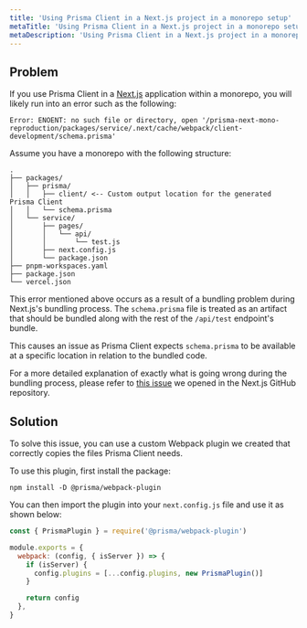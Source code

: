 ```yaml
---
title: 'Using Prisma Client in a Next.js project in a monorepo setup'
metaTitle: 'Using Prisma Client in a Next.js project in a monorepo setup'
metaDescription: 'Using Prisma Client in a Next.js project in a monorepo setup'
---
```


## Problem

If you use Prisma Client in a [Next.js](https://nextjs.org/) application within a monorepo, you will likely run into an error such as the following:

```
Error: ENOENT: no such file or directory, open '/prisma-next-mono-reproduction/packages/service/.next/cache/webpack/client-development/schema.prisma'
```

Assume you have a monorepo with the following structure:

```
.
├── packages/
│   ├── prisma/
│   │   ├── client/ <-- Custom output location for the generated Prisma Client
│   │   └── schema.prisma
│   └── service/
│       ├── pages/
│       │   └── api/
│       │       └── test.js
│       ├── next.config.js
│       └── package.json
├── pnpm-workspaces.yaml
├── package.json
└── vercel.json
```

This error mentioned above occurs as a result of a bundling problem during Next.js's bundling process. The `schema.prisma` file is treated as an artifact that should be bundled along with the rest of the `/api/test` endpoint's bundle.

This causes an issue as Prisma Client expects `schema.prisma` to be available at a specific location in relation to the bundled code.

<Admonition type="info">

For a more detailed explanation of exactly what is going wrong during the bundling process, please refer to [this issue](https://github.com/vercel/next.js/issues/46070) we opened in the Next.js GitHub repository.

</Admonition>

## Solution

To solve this issue, you can use a custom Webpack plugin we created that correctly copies the files Prisma Client needs.

To use this plugin, first install the package:

```shell copy
npm install -D @prisma/webpack-plugin
```

You can then import the plugin into your `next.config.js` file and use it as shown below:

```js copy
const { PrismaPlugin } = require('@prisma/webpack-plugin')

module.exports = {
  webpack: (config, { isServer }) => {
    if (isServer) {
      config.plugins = [...config.plugins, new PrismaPlugin()]
    }

    return config
  },
}
```
